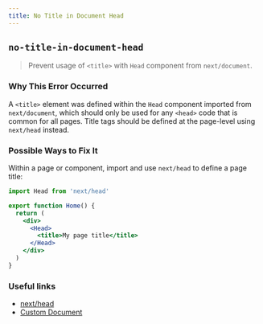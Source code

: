 ```yaml
---
title: No Title in Document Head
---
```


## `no-title-in-document-head`

> Prevent usage of `<title>` with `Head` component from `next/document`.

### Why This Error Occurred

A `<title>` element was defined within the `Head` component imported from `next/document`, which should only be used for any `<head>` code that is common for all pages. Title tags should be defined at the page-level using `next/head` instead.

### Possible Ways to Fix It

Within a page or component, import and use `next/head` to define a page title:

```jsx filename="pages/index.js"
import Head from 'next/head'

export function Home() {
  return (
    <div>
      <Head>
        <title>My page title</title>
      </Head>
    </div>
  )
}
```

### Useful links

- [next/head](/docs/api-reference/next/head)
- [Custom Document](/docs/advanced-features/custom-document)
